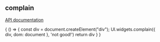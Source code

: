

<Meta title="Display"/>

## complain

[API documentation](https://solid.github.io/solid-ui/Documentation/api/modules/_widgets_buttons_.html#complain)

<Canvas>
  <Story name="complain">
    {
      () => {
        const div = document.createElement("div");
        UI.widgets.complain({ div, dom: document }, 'not good!')
        return div
      }
    }
  </Story>
</Canvas>
